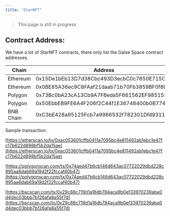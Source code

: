 ```yaml
---
title: "StarNFT"
---
```


> This page is still in progress

## Contract Address:[](#contract-address "Direct link to heading")

We have a lot of StarNFT contracts, there only list the Galxe Space contract addresses.

| Chain     | Address                                    |
| --------- | ------------------------------------------ |
| Ethereum  | 0x15De1bEb13D7d38Cbc493D3ecbC0c7650E715C22 |
| Ethereum  | 0x0BE85A36ec9C8FAaf21daab71b70Fb3859BF0f8B |
| Polygon   | 0x73Bc0bA23cA13Cb9A7FBeda5F661562EF985155E |
| Polygon   | 0x50EbbEB9FE6A4F206f2C44f1E36748400b0B774A |
| BNB Chain | 0xC3bE428a95125Fcb7a9966532f782301Dfd9311E |

Sample transaction:

[https://etherscan.io/tx/0xac053601cffb0411a7095bc4e811492ab1ebc1e47fc17b622d898bf5b2da15ae](https://etherscan.io/tx/0xac053601cffb0411a7095bc4e811492ab1ebc1e47fc17b622d898bf5b2da15ae)

[https://polygonscan.com/tx/0x74aed47b6cb146d643ac07722029dbd228c995aa6dab69a19d2f22fccaf40b47](https://polygonscan.com/tx/0x74aed47b6cb146d643ac07722029dbd228c995aa6dab69a19d2f22fccaf40b47)

[https://bscscan.com/tx/0x29c88c719d1a16db784aca9b0ef33970239aba0d4dec03bbb7b126afa8a55f7d](https://bscscan.com/tx/0x29c88c719d1a16db784aca9b0ef33970239aba0d4dec03bbb7b126afa8a55f7d)